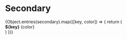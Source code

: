 

<Meta title="Doc(Tokens)/Colors/Secondary" />

# Secondary

<div style={{paddingTop: '16px'}}>
    {Object.entries(secondary).map(([key, color]) => {
    return (
      <div key={key} style={{ backgroundColor: color, padding: '2rem' }}>
        <div
          style={{
            display: 'flex',
            justifyContent: 'space-between',
            fontFamily: 'monospace',
            color: getContrast(color, '#fff') < 3.5 ? '#000' : '#fff',
          }}
        >
          <strong>${key}</strong>
          <span>{color}</span>
        </div>
      </div>
    )
  })}
</div>